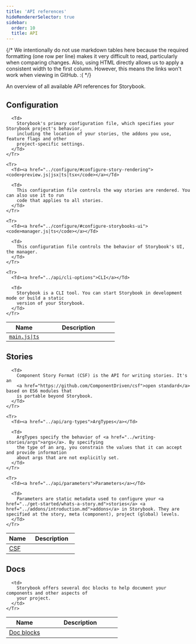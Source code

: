 ```yaml
---
title: 'API references'
hideRendererSelector: true
sidebar:
  order: 10
  title: API
---
```


{/*
  We intentionally do not use markdown tables here because the required formatting (one row per line)
  makes it very difficult to read, particularly when comparing changes.
  Also, using HTML directly allows us to apply a consistent width to the first column.
  However, this means the links won't work when viewing in GitHub. :(
*/}

An overview of all available API references for Storybook.

## Configuration

<Table>
  <thead>
    <Tr>
      <Th scope="col" width="33%">Name</Th>
      <Th scope="col">Description</Th>
    </Tr>
  </thead>

  <tbody>
    <Tr>
      <Td><a href="../api/main-config"><code>main.js|ts</code></a></Td>

      <Td>
        Storybook's primary configuration file, which specifies your Storybook project's behavior,
        including the location of your stories, the addons you use, feature flags and other
        project-specific settings.
      </Td>
    </Tr>

    <Tr>
      <Td><a href="../configure/#configure-story-rendering"><code>preview.js|jsx|ts|tsx</code></a></Td>

      <Td>
        This configuration file controls the way stories are rendered. You can also use it to run
        code that applies to all stories.
      </Td>
    </Tr>

    <Tr>
      <Td><a href="../configure/#configure-storybooks-ui"><code>manager.js|ts</code></a></Td>

      <Td>
        This configuration file controls the behavior of Storybook's UI, the manager.
      </Td>
    </Tr>

    <Tr>
      <Td><a href="../api/cli-options">CLI</a></Td>

      <Td>
        Storybook is a CLI tool. You can start Storybook in development mode or build a static
        version of your Storybook.
      </Td>
    </Tr>
  </tbody>
</Table>

## Stories

<Table>
  <thead>
    <Tr>
      <Th scope="col" width="33%">Name</Th>
      <Th scope="col">Description</Th>
    </Tr>
  </thead>

  <tbody>
    <Tr>
      <Td><a href="../api/csf">CSF</a></Td>

      <Td>
        Component Story Format (CSF) is the API for writing stories. It's an
        <a href="https://github.com/ComponentDriven/csf">open standard</a> based on ES6 modules that
        is portable beyond Storybook.
      </Td>
    </Tr>

    <Tr>
      <Td><a href="../api/arg-types">ArgTypes</a></Td>

      <Td>
        ArgTypes specify the behavior of <a href="../writing-stories/args">args</a>. By specifying
        the type of an arg, you constrain the values that it can accept and provide information
        about args that are not explicitly set.
      </Td>
    </Tr>

    <Tr>
      <Td><a href="../api/parameters">Parameters</a></Td>

      <Td>
        Parameters are static metadata used to configure your <a href="../get-started/whats-a-story.md">stories</a> <a href="../addons/introduction.md">addons</a> in Storybook. They are specified at the story, meta (component), project (global) levels.
      </Td>
    </Tr>
  </tbody>
</Table>

## Docs

<Table>
  <thead>
    <Tr>
      <Th scope="col" width="33%">Name</Th>
      <Th scope="col">Description</Th>
    </Tr>
  </thead>

  <tbody>
    <Tr>
      <Td><a href="../writing-docs/doc-blocks/#available-blocks">Doc blocks</a></Td>

      <td>
        Storybook offers several doc blocks to help document your components and other aspects of
        your project.
      </td>
    </Tr>
  </tbody>
</Table>
